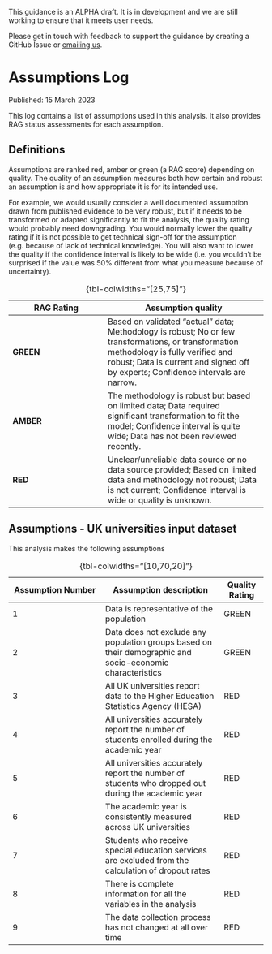 ::: {.callout-note collapse="false"}
This guidance is an ALPHA draft. It is in development and we are still working to ensure that it meets user needs.

Please get in touch with feedback to support the guidance by creating a GitHub Issue or [emailing us](mailto:ASAP@ons.gov.uk).
:::

# Assumptions Log

Published: 15 March 2023

This log contains a list of assumptions used in this analysis. It also provides RAG status assessments for each assumption.

## Definitions

Assumptions are ranked red, amber or green (a RAG score) depending on quality. The quality of an assumption measures both how certain and robust an assumption is and how appropriate it is for its intended use. 

For example, we would usually consider a well documented assumption drawn from published evidence to be very robust, but if it needs to be transformed or adapted significantly to fit the analysis, the quality rating would probably need downgrading. You would normally lower the quality rating if it is not possible to get technical sign-off for the assumption (e.g. because of lack of technical knowledge). You will also want to lower the quality if the confidence interval is likely to be wide (i.e. you wouldn’t be surprised if the value was 50% different from what you measure because of uncertainty).

| **RAG Rating** | **Assumption quality** |
|------------|--------------------|
| **GREEN**      | Based on validated "actual" data; Methodology is robust; No or few transformations, or transformation methodology is fully verified and robust; Data is current and signed off by experts; Confidence intervals are narrow. |
| **AMBER**      | The methodology is robust but based on limited data; Data required significant transformation to fit the model; Confidence interval is quite wide; Data has not been reviewed recently. |
| **RED**        | Unclear/unreliable data source or no data source provided; Based on limited data and methodology not robust; Data is not current; Confidence interval is wide or quality is unknown. |

: {tbl-colwidths="[25,75]"}

## Assumptions - UK universities input dataset

This analysis makes the following assumptions

| **Assumption Number** | **Assumption description** | **Quality Rating** |
|-------------------|------------------------|---------|
| 1 | Data is representative of the population | GREEN |
| 2 | Data does not exclude any population groups based on their demographic and socio-economic characteristics | GREEN |
| 3 | All UK universities report data to the Higher Education Statistics Agency (HESA) | RED |
| 4 | All universities accurately report the number of students enrolled during the academic year | RED |
| 5 | All universities accurately report the number of students who dropped out during the academic year | RED |
| 6 | The academic year is consistently measured across UK universities | RED |
| 7 | Students who receive special education services are excluded from the calculation of dropout rates | RED |
| 8 | There is complete information for all the variables in the analysis | RED |
| 9 | The data collection process has not changed at all over time | RED |

: {tbl-colwidths="[10,70,20]"}
